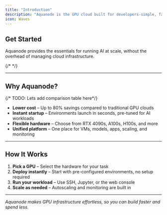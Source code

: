 ```yaml
---
title: "Introduction"
description: "Aquanode is the GPU cloud built for developers-simple, fast, and cost-effective."
icon: Waves
---
```


## Get Started

Aquanode provides the essentials for running AI at scale, without the overhead of managing cloud infrastructure.

<Cards>
  <Card 
    title="Run a VM" 
    href="/docs/virtual-machines/running-vm"
    description="Provision GPU VMs on demand with full root access"
  />
  <Card 
    title="Backup & Snapshots" 
    href="/docs/cloud-features/workspace-backup"
    description="Schedule backups and snapshots of your VM"
  />
  <Card 
    title="Deploy a HuggingFace Model" 
    href="/docs/models/hosting-huggingface-model"
    description="Deploy HuggingFace models with one click"
  />
  <Card 
    title="ComfyUI Hosting" 
    href="/docs/models/comfyui"
    description="Serve ComfyUI models with customization"
  />
  <Card 
    title="App Deployment" 
    href="/docs/apps/deploying-through-docker"
    description="Deploy directly from GitHub or Docker, no CI/CD needed"
  />
  <Card 
    title="Inference OSS models" 
    href="/docs/models/oss-models"
    description="Choose from models like Llama, Flux, DeepSeek, etc."
  />

  {/* <Card 
    title="Monitoring & Billing" 
    href="/docs/monitoring-billing/metrics-dashboard"
    description="Real-time metrics, logs, alerts, and cost tracking"
  />
  <Card 
    title="Security" 
    href="/docs/security/access-control"
    description="Access control, data protection, and network policies by default"
  /> */}
</Cards>

---

## Why Aquanode?

{/* TODO: Lets add comparison table here*/}

- **Lower cost** – Up to 80% savings compared to traditional GPU clouds  
- **Instant startup** – Environments launch in seconds, pre-tuned for AI workloads  
- **Flexible hardware** – Choose from RTX 4090s, A100s, H100s, and more  
- **Unified platform** – One place for VMs, models, apps, scaling, and monitoring  

---

## How It Works

1. **Pick a GPU** – Select the hardware for your task  
2. **Deploy instantly** – Start with pre-configured environments, no setup required  
3. **Run your workload** – Use SSH, Jupyter, or the web console  
4. **Scale as needed** – Autoscaling and monitoring are built in  

---

_Aquanode makes GPU infrastructure effortless, so you can build faster and spend less._

